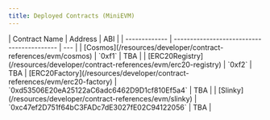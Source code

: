 ```yaml
---
title: Deployed Contracts (MiniEVM)
---
```


<Tabs>
<Tab title="Devnet (stoneevm-16)">
| Contract Name | Address                                    | ABI |
| ------------- | ------------------------------------------ | --- |
| [Cosmos](/resources/developer/contract-references/evm/cosmos) | `0xf1` | TBA |
| [ERC20Registry](/resources/developer/contract-references/evm/erc20-registry) | `0xf2` | TBA
| [ERC20Factory](/resources/developer/contract-references/evm/erc20-factory) | `0xd53506E20eA25122aC6adc6462D9D1cf810Ef5a4` | TBA |
| [Slinky](/resources/developer/contract-references/evm/slinky)        | `0xc47ef2D751f64bC3FADc7dE3027fE02C94122056` | TBA |
</Tab>
</Tabs>